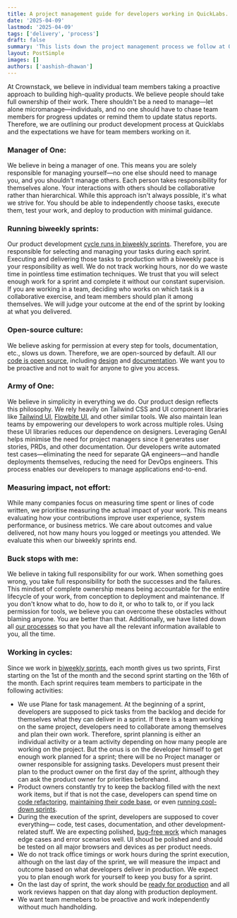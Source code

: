 ```yaml
---
title: A project management guide for developers working in QuickLabs.
date: '2025-04-09'
lastmod: '2025-04-09'
tags: ['delivery', 'process']
draft: false
summary: 'This lists down the project management process we follow at QuickLabs and what we expect from our developers.'
layout: PostSimple
images: []
authors: ['aashish-dhawan']
---
```


At Crownstack, we believe in individual team members taking a proactive approach to building high-quality products. We believe people should take full ownership of their work. There shouldn't be a need to manage—let alone micromanage—individuals, and no one should have to chase team members for progress updates or remind them to update status reports. Therefore, we are outlining our product development process at Quicklabs and the expectations we have for team members working on it.

### Manager of One:

We believe in being a manager of one. This means you are solely responsible for managing yourself—no one else should need to manage you, and you shouldn't manage others. Each person takes responsibility for themselves alone. Your interactions with others should be collaborative rather than hierarchical. While this approach isn't always possible, it's what we strive for. You should be able to independently choose tasks, execute them, test your work, and deploy to production with minimal guidance.

### Running biweekly sprints:

Our product development [cycle runs in biweekly sprints](https://blog.crownstack.com/blog/web/bi-weekly-sprints). Therefore, you are responsible for selecting and managing your tasks during each sprint. Executing and delivering those tasks to production with a biweekly pace is your responsibility as well. We do not track working hours, nor do we waste time in pointless time estimation techniques. We trust that you will select enough work for a sprint and complete it without our constant supervision. If you are working in a team, deciding who works on which task is a collaborative exercise, and team members should plan it among themselves. We will judge your outcome at the end of the sprint by looking at what you delivered.

### Open-source culture:

We believe asking for permission at every step for tools, documentation, etc., slows us down. Therefore, we are open-sourced by default. All our [code is open source](https://github.com/cs-quicklabs), including [design](https://designs.quicklabs.in/) and [documentation](https://docs.quicklabs.in/). We want you to be proactive and not to wait for anyone to give you access.

### Army of One:

We believe in simplicity in everything we do. Our product design reflects this philosophy. We rely heavily on Tailwind CSS and UI component libraries like [Tailwind UI](https://tailwindcss.com/plus), [Flowbite UI](https://flowbite.com/), and other similar tools. We also maintain lean teams by empowering our developers to work across multiple roles. Using these UI libraries reduces our dependence on designers. Leveraging GenAI helps minimise the need for project managers since it generates user stories, PRDs, and other documentation. Our developers write automated test cases—eliminating the need for separate QA engineers—and handle deployments themselves, reducing the need for DevOps engineers. This process enables our developers to manage applications end-to-end.

### Measuring impact, not effort:

While many companies focus on measuring time spent or lines of code written, we prioritise measuring the actual impact of your work. This means evaluating how your contributions improve user experience, system performance, or business metrics. We care about outcomes and value delivered, not how many hours you logged or meetings you attended. We evaluate this when our biweekly sprints end.

### Buck stops with me:

We believe in taking full responsibility for our work. When something goes wrong, you take full responsibility for both the successes and the failures. This mindset of complete ownership means being accountable for the entire lifecycle of your work, from conception to deployment and maintenance. If you don't know what to do, how to do it, or who to talk to, or if you lack permission for tools, we believe you can overcome these obstacles without blaming anyone. You are better than that. Additionally, we have listed down all [our processes](https://blog.crownstack.com/tags/process) so that you have all the relevant information available to you, all the time.

### Working in cycles:

Since we work in [biweekly sprints](https://blog.crownstack.com/blog/web/bi-weekly-sprints), each month gives us two sprints, First starting on the 1st of the month and the second sprint starting on the 16th of the month. Each sprint requires team members to participate in the following activities:

- We use Plane for task management. At the beginning of a sprint, developers are supposed to pick tasks from the backlog and decide for themselves what they can deliver in a sprint. If there is a team working on the same project, developers need to collaborate among themselves and plan their own work. Therefore, sprint planning is either an individual activity or a team activity depending on how many people are working on the project. But the onus is on the developer himself to get enough work planned for a sprint; there will be no Project manager or owner responsible for assigning tasks. Developers must present their plan to the product owner on the first day of the sprint, although they can ask the product owner for priorities beforehand.
- Product owners constantly try to keep the backlog filled with the next work items, but if that is not the case, developers can spend time on [code refactoring](https://blog.crownstack.com/blog/roadmaps/code-smells-and-code-refactoring), [maintaining their code base](https://blog.crownstack.com/blog/web/the-art-of-managing-github-repos), or even [running cool-down sprints](https://blog.crownstack.com/blog/web/cool-down-sprints).
- During the execution of the sprint, developers are supposed to cover everything— code, test cases, documentation, and other development-related stuff. We are expecting polished, [bug-free work](https://blog.crownstack.com/blog/qa/bugs-that-should-never-have-been-missed) which manages edge cases and error scenarios well. UI shoud be polished and should be tested on all major browsers and devices as per product needs.
- We do not track office timings or work hours during the sprint execution, although on the last day of the sprint, we will measure the impact and outcome based on what developers deliver in production. We expect you to plan enough work for yourself to keep you busy for a sprint.
- On the last day of sprint, the work should be [ready for production](https://blog.crownstack.com/blog/web/releasing-a-build-to-production) and all work reviews happen on that day along with production deployment.
- We want team memebers to be proactive and work independently without much handholding.
